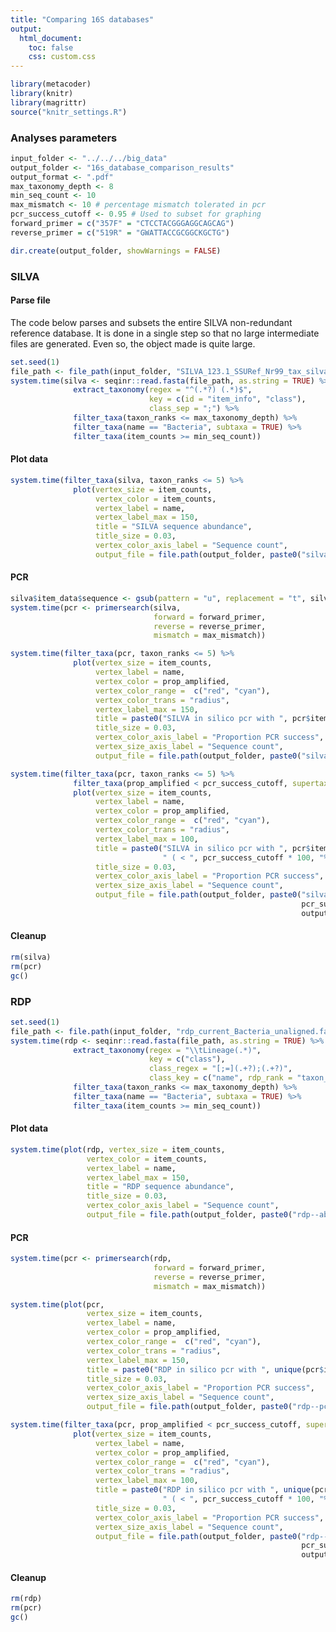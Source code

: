 ```yaml
---
title: "Comparing 16S databases"
output:
  html_document:
    toc: false
    css: custom.css
---
```


```r
library(metacoder)
library(knitr)
library(magrittr)
source("knitr_settings.R")
```

### Analyses parameters

```r
input_folder <- "../../../big_data"
output_folder <- "16s_database_comparison_results"
output_format <- ".pdf"
max_taxonomy_depth <- 8
min_seq_count <- 10
max_mismatch <- 10 # percentage mismatch tolerated in pcr
pcr_success_cutoff <- 0.95 # Used to subset for graphing
forward_primer = c("357F" = "CTCCTACGGGAGGCAGCAG")
reverse_primer = c("519R" = "GWATTACCGCGGCKGCTG")
```

```r
dir.create(output_folder, showWarnings = FALSE)
```


### SILVA

#### Parse file

The code below parses and subsets the entire SILVA non-redundant reference database.
It is done in a single step so that no large intermediate files are generated.
Even so, the object made is quite large.

```r
set.seed(1)
file_path <- file_path(input_folder, "SILVA_123.1_SSURef_Nr99_tax_silva.fasta")
system.time(silva <- seqinr::read.fasta(file_path, as.string = TRUE) %>%
              extract_taxonomy(regex = "^(.*?) (.*)$",
                               key = c(id = "item_info", "class"),
                               class_sep = ";") %>% 
              filter_taxa(taxon_ranks <= max_taxonomy_depth) %>%
              filter_taxa(name == "Bacteria", subtaxa = TRUE) %>%
              filter_taxa(item_counts >= min_seq_count))
```

#### Plot data

```r
system.time(filter_taxa(silva, taxon_ranks <= 5) %>%
              plot(vertex_size = item_counts,
                   vertex_color = item_counts,
                   vertex_label = name,
                   vertex_label_max = 150,
                   title = "SILVA sequence abundance",
                   title_size = 0.03,
                   vertex_color_axis_label = "Sequence count",
                   output_file = file.path(output_folder, paste0("silva--abundance", output_format))))
```

#### PCR

```r
silva$item_data$sequence <- gsub(pattern = "u", replacement = "t", silva$item_data$sequence)
system.time(pcr <- primersearch(silva,
                                forward = forward_primer,
                                reverse = reverse_primer,
                                mismatch = max_mismatch))
```

```r
system.time(filter_taxa(pcr, taxon_ranks <= 5) %>%
              plot(vertex_size = item_counts,
                   vertex_label = name,
                   vertex_color = prop_amplified,
                   vertex_color_range =  c("red", "cyan"),
                   vertex_color_trans = "radius",
                   vertex_label_max = 150,
                   title = paste0("SILVA in silico pcr with ", pcr$item_data$pair_name[1]),
                   title_size = 0.03,
                   vertex_color_axis_label = "Proportion PCR success",
                   vertex_size_axis_label = "Sequence count",
                   output_file = file.path(output_folder, paste0("silva--pcr_all", output_format))))
```

```r
system.time(filter_taxa(pcr, taxon_ranks <= 5) %>%
              filter_taxa(prop_amplified < pcr_success_cutoff, supertaxa = TRUE) %>%
              plot(vertex_size = item_counts,
                   vertex_label = name,
                   vertex_color = prop_amplified,
                   vertex_color_range =  c("red", "cyan"),
                   vertex_color_trans = "radius",
                   vertex_label_max = 100,
                   title = paste0("SILVA in silico pcr with ", pcr$item_data$pair_name[1], 
                                  " ( < ", pcr_success_cutoff * 100, "%)"),
                   title_size = 0.03,
                   vertex_color_axis_label = "Proportion PCR success",
                   vertex_size_axis_label = "Sequence count",
                   output_file = file.path(output_folder, paste0("silva--pcr_less_than_", 
                                                                 pcr_success_cutoff * 100, 
                                                                 output_format))))
```

#### Cleanup

```r
rm(silva)
rm(pcr)
gc()
```




### RDP

```r
set.seed(1)
file_path <- file.path(input_folder, "rdp_current_Bacteria_unaligned.fa")
system.time(rdp <- seqinr::read.fasta(file_path, as.string = TRUE) %>% 
              extract_taxonomy(regex = "\\tLineage(.*)",
                               key = c("class"),
                               class_regex = "[;=](.+?);(.+?)",
                               class_key = c("name", rdp_rank = "taxon_info")) %>% 
              filter_taxa(taxon_ranks <= max_taxonomy_depth) %>%
              filter_taxa(name == "Bacteria", subtaxa = TRUE) %>%
              filter_taxa(item_counts >= min_seq_count))
```


#### Plot data

```r
system.time(plot(rdp, vertex_size = item_counts,
                 vertex_color = item_counts,
                 vertex_label = name,
                 vertex_label_max = 150,
                 title = "RDP sequence abundance",
                 title_size = 0.03,
                 vertex_color_axis_label = "Sequence count",
                 output_file = file.path(output_folder, paste0("rdp--abundance", output_format))))
```

#### PCR

```r
system.time(pcr <- primersearch(rdp,
                                forward = forward_primer,
                                reverse = reverse_primer,
                                mismatch = max_mismatch))
```

```r
system.time(plot(pcr,
                 vertex_size = item_counts,
                 vertex_label = name,
                 vertex_color = prop_amplified,
                 vertex_color_range =  c("red", "cyan"),
                 vertex_color_trans = "radius",
                 vertex_label_max = 150,
                 title = paste0("RDP in silico pcr with ", unique(pcr$item_data$pair_name)[2]),
                 title_size = 0.03,
                 vertex_color_axis_label = "Proportion PCR success",
                 vertex_size_axis_label = "Sequence count",
                 output_file = file.path(output_folder, paste0("rdp--pcr_all", output_format))))
```

```r
system.time(filter_taxa(pcr, prop_amplified < pcr_success_cutoff, supertaxa = TRUE) %>%
              plot(vertex_size = item_counts,
                   vertex_label = name,
                   vertex_color = prop_amplified,
                   vertex_color_range =  c("red", "cyan"),
                   vertex_color_trans = "radius",
                   vertex_label_max = 100,
                   title = paste0("RDP in silico pcr with ", unique(pcr$item_data$pair_name)[2], 
                                  " ( < ", pcr_success_cutoff * 100, "%)"),
                   title_size = 0.03,
                   vertex_color_axis_label = "Proportion PCR success",
                   vertex_size_axis_label = "Sequence count",
                   output_file = file.path(output_folder, paste0("rdp--pcr_less_than_", 
                                                                 pcr_success_cutoff * 100, 
                                                                 output_format))))
```


#### Cleanup

```r
rm(rdp)
rm(pcr)
gc()
```


